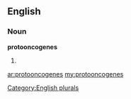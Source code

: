==English==

===Noun===
'''protooncogenes'''

# {{plural of|[[protooncogene]]}}

[[Category:English plurals]]

[[ar:protooncogenes]]
[[my:protooncogenes]]
